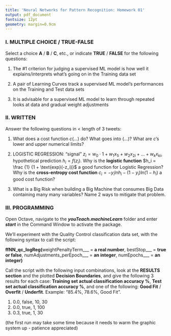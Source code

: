 ```yaml
---
title: 'Neural Networks for Pattern Recognition: Homework 01'
output: pdf_document
fontsize: 12pt
geometry: margin=0.9cm
---
```




### I. MULTIPLE CHOICE / TRUE-FALSE

Select a choice **A** / **B** / **C**, etc., or indicate **TRUE** / **FALSE** for the following questions:

1. The #1 criterion for judging a supervised ML model is how well it explains/interprets what's going on in the Training data set

2. A pair of Learning Curves track a supervised ML model's performances on the Training and Test data sets

3. It is advisable for a supervised ML model to learn through repeated looks at data and gradual weight adjustments



### II. WRITTEN

Answer the following questions in < length of 3 tweets:

1. What does a cost function $c(...)$ do? What goes into $(...)$? What are $c$'s lower and upper numerical limits?

2. LOGISTIC REGRESSION: "signal" $z_i = w_0 \cdot 1 + w_1 x_{1i} + w_2 x_{2i} + \dots + w_k x_{ki}$, hypothetical prediction $h_i = f(z_i)$. Why is the **logistic function** $h_i = \frac {1} {1 + \text{exp}(-z_i)}$ a good function for Logistic Regression? Why is the **cross-entropy cost function** $c_i = - y_i \text{ln} h_i - (1 - y_i) \text{ln} (1 - h_i)$ a good cost function?

3. What is a Big Risk when building a Big Machine that consumes Big Data containing many many variables? Name 2 ways to mitigate that problem.  



### III. PROGRAMMING

Open Octave, navigate to the ***youTeach.machineLearn*** folder and enter ***start*** in the Command Window to activate the package.

We'll experiment with the Quality Control classification data set, with the following syntax to call the script:

**ffNN_qc_logReg(**weightPenaltyTerm___ = **a real number**, bestStop___ = **true or false**, numAdjustments_perEpoch___ = **an integer**, numEpochs___ = **an integer)**

Call the script with the following input combinations, look at the **RESULTS section** and the plotted **Decision Boundaries**, and give the following 3 results for each case: **Training set actual classification accuracy %**, **Test set actual classification accuracy %**, and one of the following: **Good Fit** / **Overfit** / **Underfit**. Example: "85.4%, 78.6%, Good Fit".

1. 0.0, false, 10, 30
2. 0.0, true, 1, 100
3. 0.3, true, 1, 30

(the first run may take some time because it needs to warm the graphic system up - patience appreciated)